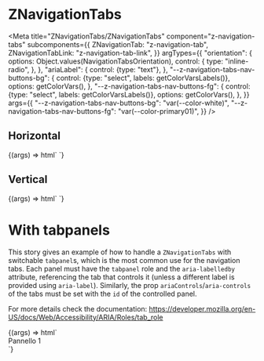 
# ZNavigationTabs

<Meta
  title="ZNavigationTabs/ZNavigationTabs"
  component="z-navigation-tabs"
  subcomponents={{
    ZNavigationTab: "z-navigation-tab",
    ZNavigationTabLink: "z-navigation-tab-link",
  }}
  argTypes={{
    "orientation": {
      options: Object.values(NavigationTabsOrientation),
      control: {
        type: "inline-radio",
      },
    },
    "ariaLabel": {
      control: {type: "text"},
    },
    "--z-navigation-tabs-nav-buttons-bg": {
      control: {type: "select", labels: getColorVarsLabels()},
      options: getColorVars(),
    },
    "--z-navigation-tabs-nav-buttons-fg": {
      control: {type: "select", labels: getColorVarsLabels()},
      options: getColorVars(),
    },
  }}
  args={{
    "--z-navigation-tabs-nav-buttons-bg": "var(--color-white)",
    "--z-navigation-tabs-nav-buttons-fg": "var(--color-primary01)",
  }}
/>

## Horizontal

<Canvas>
  <Story
    name="z-navigation-tabs horizontal"
    argTypes={{
      size: {
        options: Object.values(NavigationTabsSize),
        control: {
          type: "inline-radio",
        },
      },
    }}
    args={{
      orientation: NavigationTabsOrientation.HORIZONTAL,
      size: NavigationTabsSize.BIG,
      ariaLabel: "",
    }}
    parameters={{
      controls: {
        exclude: ["orientation"],
      },
    }}
  >
    {(args) => html`
      <z-navigation-tabs
        orientation=${args.orientation}
        size=${args.size}
        aria-label=${args.ariaLabel}
        style=${styleMap({
          "--z-navigation-tabs-nav-buttons-bg": args["--z-navigation-tabs-nav-buttons-bg"],
          "--z-navigation-tabs-nav-buttons-fg": args["--z-navigation-tabs-nav-buttons-fg"],
        })}
      >
        <z-navigation-tab
          icon="house"
          label="Home"
        ></z-navigation-tab>
        <z-navigation-tab
          icon="map"
          label="Maps"
        ></z-navigation-tab>
        <z-navigation-tab
          icon="download"
          label="Download"
          disabled
        ></z-navigation-tab>
        <z-navigation-tab
          icon="user-avatar"
          label="Users"
        ></z-navigation-tab>
        <z-navigation-tab
          icon="artist"
          label="Artisti"
        ></z-navigation-tab>
        <z-navigation-tab-link
          href="https://www.google.com"
          icon="arrow-quad-north-east"
          label="External link"
          target="_blank"
          htmlTitle="Go to Google"
        ></z-navigation-tab-link>
      </z-navigation-tabs>
    `}
  </Story>
</Canvas>

## Vertical

<Canvas>
  <Story
    name="z-navigation-tabs vertical"
    args={{
      orientation: NavigationTabsOrientation.VERTICAL,
      ariaLabel: "",
    }}
    parameters={{
      controls: {
        exclude: ["orientation"],
      },
    }}
  >
    {(args) => html`
      <z-navigation-tabs
        orientation=${args.orientation}
        aria-label=${args.ariaLabel}
        style=${styleMap({
          "--z-navigation-tabs-nav-buttons-bg": args["--z-navigation-tabs-nav-buttons-bg"],
          "--z-navigation-tabs-nav-buttons-fg": args["--z-navigation-tabs-nav-buttons-fg"],
        })}
      >
        <z-navigation-tab
          icon="house"
          label="Home"
        ></z-navigation-tab>
        <z-navigation-tab
          icon="map"
          label="Maps"
        ></z-navigation-tab>
        <z-navigation-tab
          icon="download"
          label="Download"
          disabled
        ></z-navigation-tab>
        <z-navigation-tab
          icon="user-avatar"
          label="Users"
        ></z-navigation-tab>
        <z-navigation-tab
          icon="artist"
          label="Artisti"
        ></z-navigation-tab>
        <z-navigation-tab-link
          href="https://www.google.com"
          icon="arrow-quad-north-east"
          label="External link"
          target="_blank"
          htmlTitle="Go to Google"
        ></z-navigation-tab-link>
      </z-navigation-tabs>
    `}
  </Story>
</Canvas>

# With tabpanels

This story gives an example of how to handle a `ZNavigationTabs` with switchable `tabpanel`s, which is the most common use for the navigation tabs. Each panel must have the `tabpanel` role and the `aria-labelledby` attribute, referencing the tab that controls it (unless a different label is provided using `aria-label`). Similarly, the prop `ariaControls`/`aria-controls` of the tabs must be set with the `id` of the controlled panel.

For more details check the documentation: https://developer.mozilla.org/en-US/docs/Web/Accessibility/ARIA/Roles/tab_role

<Canvas>
  <Story
    name="z-navigation-tabs with tabpanels"
    args={{
      ariaLabel: "",
      orientation: NavigationTabsOrientation.HORIZONTAL,
    }}
  >
    {(args) => html`
      <div class="panels-story-wrapper ${args.orientation}">
        <z-navigation-tabs
          orientation=${args.orientation}
          size=${NavigationTabsSize.BIG}
          aria-label=${args.ariaLabel}
          style=${styleMap({
            "--z-navigation-tabs-nav-buttons-bg": args["--z-navigation-tabs-nav-buttons-bg"],
            "--z-navigation-tabs-nav-buttons-fg": args["--z-navigation-tabs-nav-buttons-fg"],
          })}
        >
          <z-navigation-tab
            icon="house"
            label="Home"
            aria-controls="panel-1"
            id="tab-1"
            selected
          ></z-navigation-tab>
          <z-navigation-tab
            icon="info"
            label="Info"
            aria-controls="panel-2"
            id="tab-2"
          ></z-navigation-tab>
        </z-navigation-tabs>
        <div class="panels">
          <div
            id="panel-1"
            role="tabpanel"
          >
            <span>Pannello 1</span>
            <span><z-icon name="house-filled" /></span>
          </div>
          <div
            id="panel-2"
            role="tabpanel"
            hidden
          >
            <span>Pannello 2</span>
            <span><z-icon name="info-filled" /></span>
          </div>
        </div>
      </div>
    `}
  </Story>
</Canvas>

<ArgsTable of="z-navigation-tabs" />
